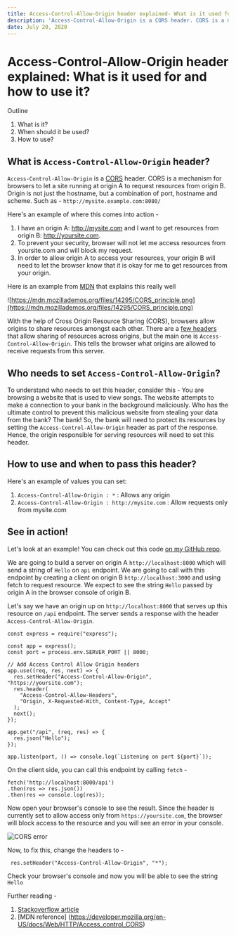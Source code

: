 ```yaml
---
title: Access-Control-Allow-Origin header explained- What is it used for and how to use it?
description: 'Access-Control-Allow-Origin is a CORS header. CORS is a mechanism for browsers to let a site running at origin A to request resources from origin B. Origin is not just the hostname, but a combination of port, hostname and scheme.'
date: July 20, 2020
---
```


# Access-Control-Allow-Origin header explained: What is it used for and how to use it?

Outline

1. What is it?
2. When should it be used?
3. How to use?

## What is `Access-Control-Allow-Origin` header?

`Access-Control-Allow-Origin` is a [CORS](https://developer.mozilla.org/en-US/docs/Web/HTTP/CORS) header. CORS is a mechanism for browsers to let a site running at origin A to request resources from origin B. Origin is not just the hostname, but a combination of port, hostname and scheme. Such as - `http://mysite.example.com:8080/`

Here's an example of where this comes into action -

1. I have an origin A: http://mysite.com and I want to get resources from origin B: http://yoursite.com.
2. To prevent your security, browser will not let me access resources from yoursite.com and will block my request.
3. In order to allow origin A to access your resources, your origin B will need to let the browser know that it is okay for me to get resources from your origin.

Here is an example from [MDN](https://mdn.mozillademos.org/files/14295/CORS_principle.png) that explains this really well

![https://mdn.mozillademos.org/files/14295/CORS_principle.png](https://mdn.mozillademos.org/files/14295/CORS_principle.png)

With the help of Cross Origin Resource Sharing (CORS), browsers allow origins to share resources amongst each other. There are a [few headers](https://developer.mozilla.org/en-US/docs/Web/HTTP/CORS#The_HTTP_response_headers) that allow sharing of resources across origins, but the main one is `Access-Control-Allow-Origin`. This tells the browser what origins are allowed to receive requests from this server.

## Who needs to set `Access-Control-Allow-Origin`?

To understand who needs to set this header, consider this - You are browsing a website that is used to view songs. The website attempts to make a connection to your bank in the background maliciously. Who has the ultimate control to prevent this malicious website from stealing your data from the bank? The bank! So, the bank will need to protect its resources by setting the `Access-Control-Allow-Origin` header as part of the response. Hence, the origin responsible for serving resources will need to set this header.

## How to use and when to pass this header?

Here's an example of values you can set:

1. `Access-Control-Allow-Origin : *` : Allows any origin
2. `Access-Control-Allow-Origin : http://mysite.com` : Allow requests only from mysite.com

## See in action!

Let's look at an example! You can check out this code [on my GitHub repo](https://github.com/shrutikapoor08/blogs/tree/master/code-examples/CORS).

We are going to build a server on origin A `http://localhost:8000` which will send a string of `Hello` on `api` endpoint. We are going to call with this endpoint by creating a client on origin B `http://localhost:3000` and using fetch to request resource. We expect to see the string `Hello` passed by origin A in the browser console of origin B.

Let's say we have an origin up on `http://localhost:8000` that serves up this resource on `/api` endpoint. The server sends a response with the header `Access-Control-Allow-Origin`.

```
const express = require("express");

const app = express();
const port = process.env.SERVER_PORT || 8000;

// Add Access Control Allow Origin headers
app.use((req, res, next) => {
  res.setHeader("Access-Control-Allow-Origin", "https://yoursite.com");
  res.header(
    "Access-Control-Allow-Headers",
    "Origin, X-Requested-With, Content-Type, Accept"
  );
  next();
});

app.get("/api", (req, res) => {
  res.json("Hello");
});

app.listen(port, () => console.log(`Listening on port ${port}`));

```

On the client side, you can call this endpoint by calling `fetch` -

```
fetch('http://localhost:8000/api')
.then(res => res.json())
.then(res => console.log(res));

```

Now open your browser's console to see the result.
Since the header is currently set to allow access only from `https://yoursite.com`, the browser will block access to the resource and you will see an error in your console.

![CORS error](./img/CORS-access-denied.png)

Now, to fix this, change the headers to -

```
 res.setHeader("Access-Control-Allow-Origin", "*");
```

Check your browser's console and now you will be able to see the string `Hello`

Further reading -

1. [Stackoverflow article](https://stackoverflow.com/questions/10636611/how-does-access-control-allow-origin-header-work)
2. [MDN reference] (https://developer.mozilla.org/en-US/docs/Web/HTTP/Access_control_CORS)
